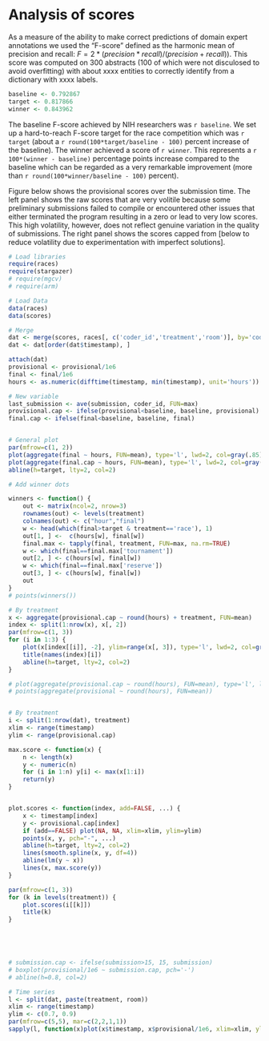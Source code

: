 # Analysis of scores

As a measure of the ability to make correct predictions of domain expert annotations we used the "F-score" defined as the harmonic mean of precision and recall: $F = 2 * (precision * recall) / (precision + recall)$).
This score was computed on 300 abstracts (100 of which were not disculosed to avoid overfitting) with about xxxx entities to correctly identify from a dictionary with xxxx labels. 

```r
baseline <- 0.792867
target <- 0.817866
winner <- 0.843962
```

The baseline F-score achieved by NIH researchers was `r baseline`. We set up a hard-to-reach F-score target for the race competition which was `r target` (about a `r round(100*target/baseline - 100)` percent increase of the baseline). The winner achieved a score of `r winner`. This represents  a `r 100*(winner - baseline)` percentage points increase compared to the baseline which can be regarded as a very remarkable improvement (more than `r round(100*winner/baseline - 100)` percent).


Figure below shows the provisional scores over the submission time. The left panel shows the raw scores that are very volitile because some preliminary submissions failed to compile or encountered other issues that either terminated the program resulting in a zero or lead to very low scores. This high volatility, however, does not reflect genuine variation in the quality of submissions. The right panel shows the scores capped from [below to reduce volatility due to experimentation with imperfect solutions]. 


```r
# Load libraries
require(races)
require(stargazer)
# require(mgcv)
# require(arm)

# Load Data
data(races)
data(scores)

# Merge
dat <- merge(scores, races[, c('coder_id','treatment','room')], by='coder_id')
dat <- dat[order(dat$timestamp), ]

attach(dat)
provisional <- provisional/1e6
final <- final/1e6
hours <- as.numeric(difftime(timestamp, min(timestamp), unit='hours'))

# New variable
last_submission <- ave(submission, coder_id, FUN=max)
provisional.cap <- ifelse(provisional<baseline, baseline, provisional)
final.cap <- ifelse(final<baseline, baseline, final)


# General plot
par(mfrow=c(1, 2))
plot(aggregate(final ~ hours, FUN=mean), type='l', lwd=2, col=gray(.85))
plot(aggregate(final.cap ~ hours, FUN=mean), type='l', lwd=2, col=gray(.85))
abline(h=target, lty=2, col=2)

# Add winner dots

winners <- function() { 
	out <- matrix(ncol=2, nrow=3)
	rownames(out) <- levels(treatment)
	colnames(out) <- c("hour","final")
	w <- head(which(final>target & treatment=='race'), 1)
	out[1, ] <-  c(hours[w], final[w])
	final.max <- tapply(final, treatment, FUN=max, na.rm=TRUE)
	w <- which(final==final.max['tournament'])
	out[2, ] <- c(hours[w], final[w])
	w <- which(final==final.max['reserve'])
	out[3, ] <- c(hours[w], final[w])
	out
}
# points(winners())

# By treatment
x <- aggregate(provisional.cap ~ round(hours) + treatment, FUN=mean)
index <- split(1:nrow(x), x[, 2])
par(mfrow=c(1, 3))
for (i in 1:3) {
	plot(x[index[[i]], -2], ylim=range(x[, 3]), type='l', lwd=2, col=gray(.85))
	title(names(index)[i])
	abline(h=target, lty=2, col=2)
}

# plot(aggregate(provisional.cap ~ round(hours), FUN=mean), type='l', lwd=2, col=gray(.85))
# points(aggregate(provisional ~ round(hours), FUN=mean))


# By treatment
i <- split(1:nrow(dat), treatment)
xlim <- range(timestamp)
ylim <- range(provisional.cap)

max.score <- function(x) {
	n <- length(x)
	y <- numeric(n)
	for (i in 1:n) y[i] <- max(x[1:i])
	return(y)
}


plot.scores <- function(index, add=FALSE, ...) {
	x <- timestamp[index]
	y <- provisional.cap[index]
	if (add==FALSE) plot(NA, NA, xlim=xlim, ylim=ylim)
	points(x, y, pch="-", ...)
	abline(h=target, lty=2, col=2)
	lines(smooth.spline(x, y, df=4))
	abline(lm(y ~ x))
	lines(x, max.score(y))
}

par(mfrow=c(1, 3))
for (k in levels(treatment)) {
	plot.scores(i[[k]])
	title(k)
}



 

# submission.cap <- ifelse(submission>15, 15, submission)
# boxplot(provisional/1e6 ~ submission.cap, pch='-')
# abline(h=0.8, col=2)

# Time series
l <- split(dat, paste(treatment, room))
xlim <- range(timestamp)
ylim <- c(0.7, 0.9)
par(mfrow=c(5,5), mar=c(2,2,1,1))
sapply(l, function(x)plot(x$timestamp, x$provisional/1e6, xlim=xlim, ylim=ylim, pch=16))

```